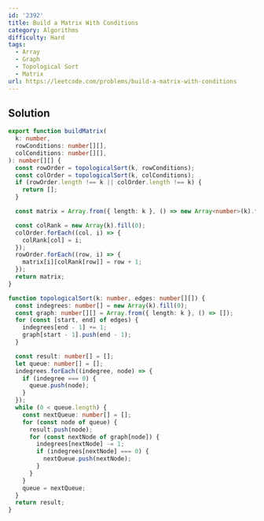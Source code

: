 ```yaml
---
id: '2392'
title: Build a Matrix With Conditions
category: Algorithms
difficulty: Hard
tags:
  - Array
  - Graph
  - Topological Sort
  - Matrix
url: https://leetcode.com/problems/build-a-matrix-with-conditions
---
```


## Solution

```typescript filename="solution.ts" copy
export function buildMatrix(
  k: number,
  rowConditions: number[][],
  colConditions: number[][],
): number[][] {
  const rowOrder = topologicalSort(k, rowConditions);
  const colOrder = topologicalSort(k, colConditions);
  if (rowOrder.length !== k || colOrder.length !== k) {
    return [];
  }

  const matrix = Array.from({ length: k }, () => new Array<number>(k).fill(0));

  const colRank = new Array(k).fill(0);
  colOrder.forEach((col, i) => {
    colRank[col] = i;
  });
  rowOrder.forEach((row, i) => {
    matrix[i][colRank[row]] = row + 1;
  });
  return matrix;
}

function topologicalSort(k: number, edges: number[][]) {
  const indegrees: number[] = new Array(k).fill(0);
  const graph: number[][] = Array.from({ length: k }, () => []);
  for (const [start, end] of edges) {
    indegrees[end - 1] += 1;
    graph[start - 1].push(end - 1);
  }

  const result: number[] = [];
  let queue: number[] = [];
  indegrees.forEach((indegree, node) => {
    if (indegree === 0) {
      queue.push(node);
    }
  });
  while (0 < queue.length) {
    const nextQueue: number[] = [];
    for (const node of queue) {
      result.push(node);
      for (const nextNode of graph[node]) {
        indegrees[nextNode] -= 1;
        if (indegrees[nextNode] === 0) {
          nextQueue.push(nextNode);
        }
      }
    }
    queue = nextQueue;
  }
  return result;
}
```
